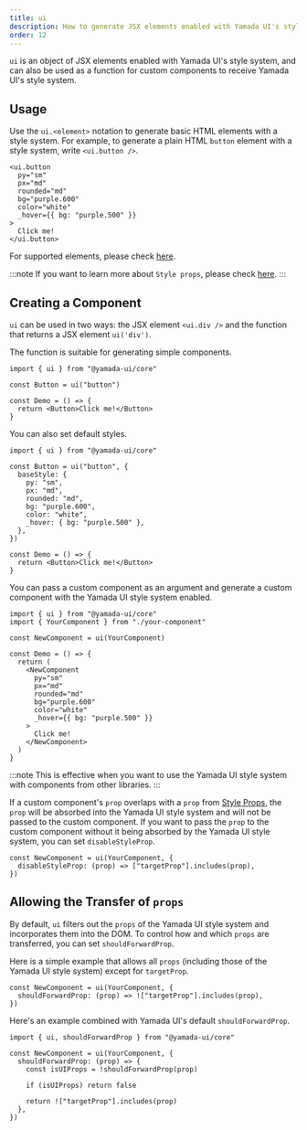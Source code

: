 ```yaml
---
title: ui
description: How to generate JSX elements enabled with Yamada UI's style system.
order: 12
---
```


`ui` is an object of JSX elements enabled with Yamada UI's style system, and can also be used as a function for custom components to receive Yamada UI's style system.

## Usage

Use the `ui.<element>` notation to generate basic HTML elements with a style system.
For example, to generate a plain HTML `button` element with a style system, write `<ui.button />`.

```tsx
<ui.button
  py="sm"
  px="md"
  rounded="md"
  bg="purple.600"
  color="white"
  _hover={{ bg: "purple.500" }}
>
  Click me!
</ui.button>
```

For supported elements, please check [here](https://github.com/yamada-ui/yamada-ui/blob/0590c12a5ff0c40413f963304dab10a5c93c29b6/packages/core/src/components/element.types.ts#L1).

:::note
If you want to learn more about `Style props`, please check [here](/styled-system/style-props).
:::

## Creating a Component

`ui` can be used in two ways: the JSX element `<ui.div />` and the function that returns a JSX element `ui('div')`.

The function is suitable for generating simple components.

```tsx live=false
import { ui } from "@yamada-ui/core"

const Button = ui("button")

const Demo = () => {
  return <Button>Click me!</Button>
}
```

You can also set default styles.

```tsx live=false
import { ui } from "@yamada-ui/core"

const Button = ui("button", {
  baseStyle: {
    py: "sm",
    px: "md",
    rounded: "md",
    bg: "purple.600",
    color: "white",
    _hover: { bg: "purple.500" },
  },
})

const Demo = () => {
  return <Button>Click me!</Button>
}
```

You can pass a custom component as an argument and generate a custom component with the Yamada UI style system enabled.

```tsx live=false
import { ui } from "@yamada-ui/core"
import { YourComponent } from "./your-component"

const NewComponent = ui(YourComponent)

const Demo = () => {
  return (
    <NewComponent
      py="sm"
      px="md"
      rounded="md"
      bg="purple.600"
      color="white"
      _hover={{ bg: "purple.500" }}
    >
      Click me!
    </NewComponent>
  )
}
```

:::note
This is effective when you want to use the Yamada UI style system with components from other libraries.
:::

If a custom component's `prop` overlaps with a `prop` from [Style Props](/styled-system/style-props), the `prop` will be absorbed into the Yamada UI style system and will not be passed to the custom component. If you want to pass the `prop` to the custom component without it being absorbed by the Yamada UI style system, you can set `disableStyleProp`.

```tsx live=false
const NewComponent = ui(YourComponent, {
  disableStyleProp: (prop) => ["targetProp"].includes(prop),
})
```

## Allowing the Transfer of `props`

By default, `ui` filters out the `props` of the Yamada UI style system and incorporates them into the DOM. To control how and which `props` are transferred, you can set `shouldForwardProp`.

Here is a simple example that allows all `props` (including those of the Yamada UI style system) except for `targetProp`.

```tsx live=false
const NewComponent = ui(YourComponent, {
  shouldForwardProp: (prop) => !["targetProp"].includes(prop),
})
```

Here's an example combined with Yamada UI's default `shouldForwardProp`.

```tsx live=false
import { ui, shouldForwardProp } from "@yamada-ui/core"

const NewComponent = ui(YourComponent, {
  shouldForwardProp: (prop) => {
    const isUIProps = !shouldForwardProp(prop)

    if (isUIProps) return false

    return !["targetProp"].includes(prop)
  },
})
```
